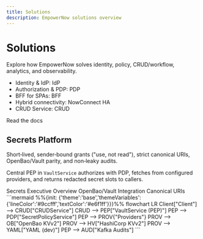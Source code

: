 ```yaml
---
title: Solutions
description: EmpowerNow solutions overview
---
```



# Solutions

Explore how EmpowerNow solves identity, policy, CRUD/workflow, analytics, and observability.

- Identity & IdP: <Link to="/docs/services/idp/">IdP</Link>
- Authorization & PDP: <Link to="/docs/services/pdp/">PDP</Link>
- BFF for SPAs: <Link to="/docs/services/bff/explanation/executive-overview">BFF</Link>
- Hybrid connectivity: <Link to="/docs/services/nowconnect/explanation/ha-v2-architecture">NowConnect HA</Link>
- CRUD Service: <Link to="/docs/services/crud-service/">CRUD</Link>

<div style={{marginTop:'16px'}}>
  <Link className="button button--primary" to="/docs/intro">Read the docs</Link>
</div>

## Secrets Platform

Short‑lived, sender‑bound grants ("use, not read"), strict canonical URIs, OpenBao/Vault parity, and non‑leaky audits.

<div style={{display:'grid',gridTemplateColumns:'repeat(auto-fit,minmax(280px,1fr))',gap:'16px',alignItems:'start',marginTop:'8px'}}>
  <div>
    <p style={{marginTop:0}}>Central PEP in <code>VaultService</code> authorizes with PDP, fetches from configured providers, and returns redacted secret slots to callers.</p>
    <div style={{marginTop:'12px'}}>
      <Link className="button button--secondary" to="/docs/services/crud-service/explanation/secrets-executive-overview">Secrets Executive Overview</Link>
      <span style={{display:'inline-block', width:'8px'}}></span>
      <Link className="button button--outline" to="/docs/services/crud-service/how-to/secrets-api-openbao">OpenBao/Vault Integration</Link>
      <span style={{display:'inline-block', width:'8px'}}></span>
      <Link className="button button--outline" to="/docs/services/crud-service/how-to/secrets-canonical-uris">Canonical URIs</Link>
    </div>
  </div>
  <div>
```mermaid
%%{init: {'theme':'base','themeVariables':{'lineColor':'#9ccfff','textColor':'#e6f1ff'}}}%%
flowchart LR
  Client["Client"] --> CRUD["CRUDService"]
  CRUD --> PEP["VaultService (PEP)"]
  PEP --> PDP["SecretPolicyService"]
  PEP --> PROV{"Providers"}
  PROV --> OB["OpenBao KVv2"]
  PROV --> HV["HashiCorp KVv2"]
  PROV --> YAML["YAML (dev)"]
  PEP --> AUD["Kafka Audits"]
```
  </div>
</div>


